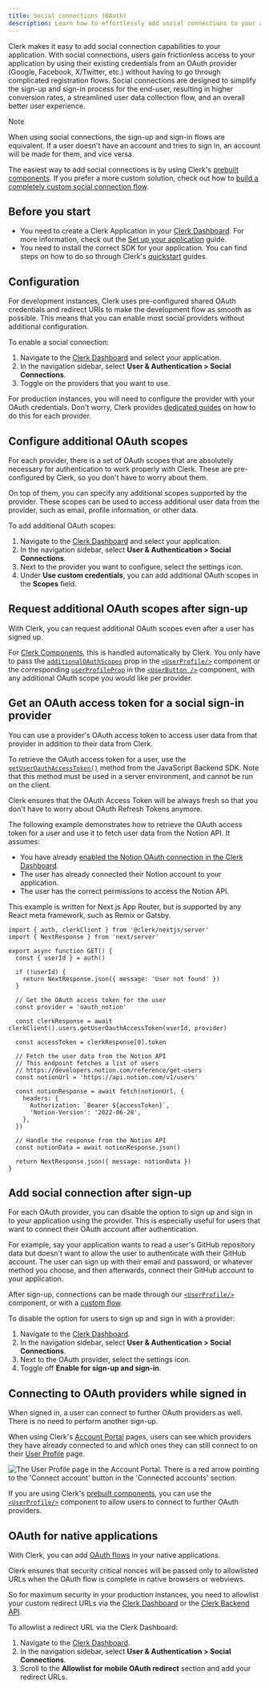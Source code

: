 ```yaml
---
title: Social connections (OAuth)
description: Learn how to effortlessly add social connections to your application using popular OAuth providers like Google, Facebook, Github and more.
---
```


Clerk makes it easy to add social connection capabilities to your application. With social connections, users gain frictionless access to your application by using their existing credentials from an OAuth provider (Google, Facebook, X/Twitter, etc.) without having to go through complicated registration flows. Social connections are designed to simplify the sign-up and sign-in process for the end-user, resulting in higher conversion rates, a streamlined user data collection flow, and an overall better user experience.

> [!NOTE]
> When using social connections, the sign-up and sign-in flows are equivalent. If a user doesn't have an account and tries to sign in, an account will be made for them, and vice versa.

The easiest way to add social connections is by using Clerk's [prebuilt components](/docs/components/overview). If you prefer a more custom solution, check out how to [build a completely custom social connection flow](/docs/custom-flows/oauth-connections).

## Before you start

- You need to create a Clerk Application in your [Clerk Dashboard](https://dashboard.clerk.com/). For more information, check out the [Set up your application](/docs/quickstarts/setup-clerk) guide.
- You need to install the correct SDK for your application. You can find steps on how to do so through Clerk's [quickstart](/docs/quickstarts/overview) guides.

## Configuration

For development instances, Clerk uses pre-configured shared OAuth credentials and redirect URIs to make the development flow as smooth as possible. This means that you can enable most social providers without additional configuration.

To enable a social connection:

1. Navigate to the [Clerk Dashboard](https://dashboard.clerk.com/last-active?path=user-authentication/social-connections) and select your application.
1. In the navigation sidebar, select **User & Authentication > Social Connections**.
1. Toggle on the providers that you want to use.

For production instances, you will need to configure the provider with your OAuth credentials. Don't worry, Clerk provides [dedicated guides](/docs/authentication/social-connections/overview) on how to do this for each provider.

## Configure additional OAuth scopes

For each provider, there is a set of OAuth scopes that are absolutely necessary for authentication to work properly with Clerk. These are pre-configured by Clerk, so you don't have to worry about them.

On top of them, you can specify any additional scopes supported by the provider. These scopes can be used to access additional user data from the provider, such as email, profile information, or other data.

To add additional OAuth scopes:

1. Navigate to the [Clerk Dashboard](https://dashboard.clerk.com/last-active?path=user-authentication/social-connections) and select your application.
1. In the navigation sidebar, select **User & Authentication > Social Connections**.
1. Next to the provider you want to configure, select the settings icon.
1. Under **Use custom credentials**, you can add additional OAuth scopes in the **Scopes** field.

## Request additional OAuth scopes after sign-up

With Clerk, you can request additional OAuth scopes even after a user has signed up.

For [Clerk Components](/docs/components/overview), this is handled automatically by Clerk. You only have to pass the [`additionalOAuthScopes`](/docs/components/user/user-profile) prop in the [`<UserProfile/>`](/docs/components/user/user-profile) component or the corresponding [`userProfileProp`](/docs/components/user/user-button) in the [`<UserButton />`](/docs/components/user/user-button) component, with any additional OAuth scope you would like per provider.

## Get an OAuth access token for a social sign-in provider

You can use a provider's OAuth access token to access user data from that provider in addition to their data from Clerk.

To retrieve the OAuth access token for a user, use the [`getUserOauthAccessToken()`](/docs/references/backend/user/get-user-oauth-access-token) method from the JavaScript Backend SDK. Note that this method must be used in a server environment, and cannot be run on the client.

Clerk ensures that the OAuth Access Token will be always fresh so that you don't have to worry about OAuth Refresh Tokens anymore.

The following example demonstrates how to retrieve the OAuth access token for a user and use it to fetch user data from the Notion API. It assumes:

- You have already [enabled the Notion OAuth connection in the Clerk Dashboard](/docs/authentication/social-connections/notion).
- The user has already connected their Notion account to your application.
- The user has the correct permissions to access the Notion API.

This example is written for Next.js App Router, but is supported by any React meta framework, such as Remix or Gatsby.

```tsx {{ filename: 'app/api/notion/route.tsx' }}
import { auth, clerkClient } from '@clerk/nextjs/server'
import { NextResponse } from 'next/server'

export async function GET() {
  const { userId } = auth()

  if (!userId) {
    return NextResponse.json({ message: 'User not found' })
  }

  // Get the OAuth access token for the user
  const provider = 'oauth_notion'

  const clerkResponse = await clerkClient().users.getUserOauthAccessToken(userId, provider)

  const accessToken = clerkResponse[0].token

  // Fetch the user data from the Notion API
  // This endpoint fetches a list of users
  // https://developers.notion.com/reference/get-users
  const notionUrl = 'https://api.notion.com/v1/users'

  const notionResponse = await fetch(notionUrl, {
    headers: {
      Authorization: `Bearer ${accessToken}`,
      'Notion-Version': '2022-06-28',
    },
  })

  // Handle the response from the Notion API
  const notionData = await notionResponse.json()

  return NextResponse.json({ message: notionData })
}
```

## Add social connection after sign-up

For each OAuth provider, you can disable the option to sign up and sign in to your application using the provider. This is especially useful for users that want to connect their OAuth account after authentication.

For example, say your application wants to read a user's GitHub repository data but doesn't want to allow the user to authenticate with their GitHub account. The user can sign up with their email and password, or whatever method you choose, and then afterwards, connect their GitHub account to your application.

After sign-up, connections can be made through our [`<UserProfile/>`](/docs/components/user/user-profile) component, or with a [custom flow](/docs/custom-flows/oauth-connections).

To disable the option for users to sign up and sign in with a provider:

1. Navigate to the [Clerk Dashboard](https://dashboard.clerk.com/last-active?path=user-authentication/social-connections).
1. In the navigation sidebar, select **User & Authentication > Social Connections**.
1. Next to the OAuth provider, select the settings icon.
1. Toggle off **Enable for sign-up and sign-in**.

## Connecting to OAuth providers while signed in

When signed in, a user can connect to further OAuth providers as well. There is no need to perform another sign-up.

When using Clerk's [Account Portal](/docs/customization/account-portal//overview) pages, users can see which providers they have already connected to and which ones they can still connect to on their [User Profile](/docs/customization/account-portal//user-profile-org-profile#user-profile) page.

![The User Profile page in the Account Portal. There is a red arrow pointing to the 'Connect account' button in the 'Connected accounts' section.](/docs/images/authentication/connect-account.webp)

If you are using Clerk's [prebuilt components](/docs/components/overview), you can use the [`<UserProfile/>`](/docs/components/user/user-profile) component to allow users to connect to further OAuth providers.

## OAuth for native applications

With Clerk, you can add [OAuth flows](/docs/custom-flows/oauth-connections) in your native applications.

Clerk ensures that security critical nonces will be passed only to allowlisted URLs when the OAuth flow is complete in native browsers or webviews.

So for maximum security in your production instances, you need to allowlist your custom redirect URLs via the [Clerk Dashboard](https://dashboard.clerk.com/) or the [Clerk Backend API](/docs/references/backend/redirect-urls/create-redirect-url).

To allowlist a redirect URL via the Clerk Dashboard:

1. Navigate to the [Clerk Dashboard](https://dashboard.clerk.com/last-active?path=user-authentication/social-connections).
1. In the navigation sidebar, select **User & Authentication > Social Connections**.
1. Scroll to the **Allowlist for mobile OAuth redirect** section and add your redirect URLs.
